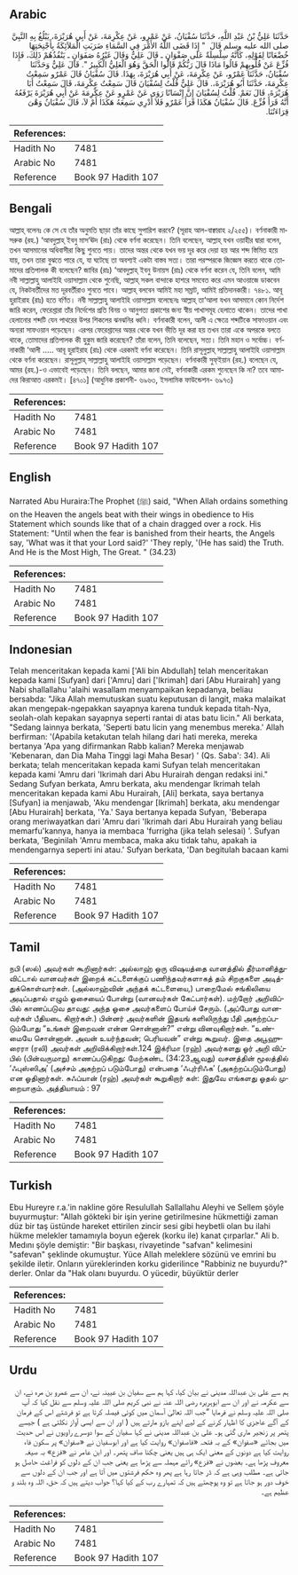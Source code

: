 ## Arabic


<div dir="rtl" lang="ar" style={{fontSize:'larger',backgroundColor:'#f8f9fa',padding:20}}>
حَدَّثَنَا عَلِيُّ بْنُ عَبْدِ اللَّهِ، حَدَّثَنَا سُفْيَانُ، عَنْ عَمْرٍو، عَنْ عِكْرِمَةَ، عَنْ أَبِي هُرَيْرَةَ، يَبْلُغُ بِهِ النَّبِيَّ صلى الله عليه وسلم قَالَ ‏ "‏ إِذَا قَضَى اللَّهُ الأَمْرَ فِي السَّمَاءِ ضَرَبَتِ الْمَلاَئِكَةُ بِأَجْنِحَتِهَا خُضْعَانًا لِقَوْلِهِ، كَأَنَّهُ سِلْسِلَةٌ عَلَى صَفْوَانٍ ـ قَالَ عَلِيٌّ وَقَالَ غَيْرُهُ صَفَوَانٍ ـ يَنْفُذُهُمْ ذَلِكَ، فَإِذَا فُزِّعَ عَنْ قُلُوبِهِمْ قَالُوا مَاذَا قَالَ رَبُّكُمْ قَالُوا الْحَقَّ وَهُوَ الْعَلِيُّ الْكَبِيرُ ‏"‏‏.‏ قَالَ عَلِيٌّ وَحَدَّثَنَا سُفْيَانُ، حَدَّثَنَا عَمْرٌو، عَنْ عِكْرِمَةَ، عَنْ أَبِي هُرَيْرَةَ، بِهَذَا‏.‏ قَالَ سُفْيَانُ قَالَ عَمْرٌو سَمِعْتُ عِكْرِمَةَ، حَدَّثَنَا أَبُو هُرَيْرَةَ،‏.‏ قَالَ عَلِيٌّ قُلْتُ لِسُفْيَانَ قَالَ سَمِعْتُ عِكْرِمَةَ، قَالَ سَمِعْتُ أَبَا هُرَيْرَةَ، قَالَ نَعَمْ‏.‏ قُلْتُ لِسُفْيَانَ إِنَّ إِنْسَانًا رَوَى عَنْ عَمْرٍو عَنْ عِكْرِمَةَ عَنْ أَبِي هُرَيْرَةَ يَرْفَعُهُ أَنَّهُ قَرَأَ فُزِّعَ‏.‏ قَالَ سُفْيَانُ هَكَذَا قَرَأَ عَمْرٌو فَلاَ أَدْرِي سَمِعَهُ هَكَذَا أَمْ لاَ، قَالَ سُفْيَانُ وَهْىَ قِرَاءَتُنَا‏.‏
</div>
<div style={{backgroundColor:'#f8f9fa',padding:20, marginBottom: 10}}><table> <thead> <tr> <th>References:</th> <th></th> </tr> </thead> <tbody><tr><td>Hadith No</td><td>7481</td></tr><tr><td>Arabic No</td><td>7481</td></tr><tr><td>Reference</td><td>Book 97 Hadith 107</td></tr></tbody></table></div>

## Bengali


<div dir="ltr" lang="bn" style={{fontSize:'larger',backgroundColor:'#f8f9fa',padding:20}}>
আল্লাহ্ বলেনঃ কে সে যে তাঁর অনুমতি ছাড়া তাঁর কাছে সুপারিশ করবে? (সূরাহ আল-বাক্বারাহ ২/২৫৫)। বর্ণনাকারী মাসরুক (রহ.) ‘আবদুল্লাহ্ ইবনু মাস‘ঊদ (রাঃ) থেকে বর্ণনা করেছেন। তিনি বলেছেন, আল্লাহ্ যখন ওয়াহীর দ্বারা বলেন, তখন আসমানের অধিবাসীরা কিছু শুনতে পায়। তাদের অন্তর থেকে যখন ভয় দূর করে দেয়া হয় আর শব্দ স্তিমিত হয়ে যায়, তখন তারা বুঝতে পারে যে, যা ঘটেছে তা অবশ্যই একটা বাস্তব সত্য। তারা পরস্পরকে জিজ্ঞেস করতে থাকে তোমাদের প্রতিপালক কী বলেছেন? জাবির (রাঃ) ‘আবদুল্লাহ্ ইবনু উনায়স (রাঃ) থেকে বর্ণনা করেন যে, তিনি বলেন, আমি নবী সাল্লাল্লাহু আলাইহি ওয়াসাল্লাম থেকে শুনেছি, আল্লাহ্ সকল বান্দাকে হাশরে সমবেত করে এমন আওয়াজে ডাকবেন যে, নিকটবর্তীদের মত দূরবর্তীরাও শুনতে পাবে। আল্লাহ্ বলবেন আমিই মহা সম্রাট, আমিই প্রতিদানকারী। ৭৪৮১. আবূ হুরাইরাহ (রাঃ) হতে বর্ণিত। নবী সাল্লাল্লাহু আলাইহি ওয়াসাল্লাম বলেছেনঃ আল্লাহ্ তা‘আলা যখন আসমানে কোন নির্দেশ জারি করেন, ফেরেশ্তারা তাঁর নির্দেশের প্রতি বিনয় ও আনুগত্য প্রকাশের জন্য স্বীয় পাখাসমূহ হেলাতে থাকেন। তাদের পাখা হেলানোর শব্দটি যেন পাথরের উপর শিকলের ঝনঝনির ধ্বনি। বর্ণনাকারী বলেন, আলী এ ক্ষেত্রে শব্দটিকে সাফাওয়ান এবং অন্যরা সাফওয়ান পড়েছেন। এরপর ফেরেশ্তাদের অন্তর থেকে যখন ভীতি দূর করা হয় তখন তারা একে অপরকে বলতে থাকে, তোমাদের প্রতিপালক কী হুকুম জারি করেছেন? তাঁরা বলেন, তিনি বলেছেন, সত্য। তিনি মহান ও সর্বোচ্চ। বর্ণনাকারী ‘আলী ..... আবূ হুরাইরাহ (রাঃ) থেকে এরকমই বর্ণনা করেছেন। তিনি রাসূলুল্লাহ্ সাল্লাল্লাহু আলাইহি ওয়াসাল্লাম থেকে বর্ণনা করেছেন। রাসূলুল্লাহ্ সাল্লাল্লাহু আলাইহি ওয়াসাল্লাম পড়েছেন। বর্ণনাকারী সুফ্ইয়ান (রহ.) বলেছেন যে, আমর (রহ.)-ও এভাবেই পড়েছেন। তিনি বলছেন, আমার জানা নেই, বর্ণনাকারী এরকম শুনেছেন কি না? তবে আমাদের কিরাআত এরকমই। [৪৭০১] (আধুনিক প্রকাশনী- ৬৯৬৩, ইসলামিক ফাউন্ডেশন- ৬৯৭৩)
</div>
<div style={{backgroundColor:'#f8f9fa',padding:20, marginBottom: 10}}><table> <thead> <tr> <th>References:</th> <th></th> </tr> </thead> <tbody><tr><td>Hadith No</td><td>7481</td></tr><tr><td>Arabic No</td><td>7481</td></tr><tr><td>Reference</td><td>Book 97 Hadith 107</td></tr></tbody></table></div>

## English


<div dir="ltr" lang="en" style={{fontSize:'larger',backgroundColor:'#f8f9fa',padding:20}}>
Narrated Abu Huraira:The Prophet (ﷺ) said, "When Allah ordains something on the Heaven the angels beat with their wings in obedience to His Statement which sounds like that of a chain dragged over a rock. His Statement: "Until when the fear is banished from their hearts, the Angels say, 'What was it that your Lord said?' 'They reply, '(He has said) the Truth. And He is the Most High, The Great. " (34.23)
</div>
<div style={{backgroundColor:'#f8f9fa',padding:20, marginBottom: 10}}><table> <thead> <tr> <th>References:</th> <th></th> </tr> </thead> <tbody><tr><td>Hadith No</td><td>7481</td></tr><tr><td>Arabic No</td><td>7481</td></tr><tr><td>Reference</td><td>Book 97 Hadith 107</td></tr></tbody></table></div>

## Indonesian


<div dir="ltr" lang="id" style={{fontSize:'larger',backgroundColor:'#f8f9fa',padding:20}}>
Telah menceritakan kepada kami ['Ali bin Abdullah] telah menceritakan kepada kami [Sufyan] dari ['Amru] dari ['Ikrimah] dari [Abu Hurairah] yang Nabi shallallahu 'alaihi wasallam menyampaikan kepadanya, beliau bersabda: "Jika Allah memutuskan suatu keputusan di langit, maka malaikat akan mengepak-ngepakkan sayapnya karena tunduk kepada titah-Nya, seolah-olah kepakan sayapnya seperti rantai di atas batu licin." Ali berkata, "Sedang lainnya berkata, 'Seperti batu licin yang menembus mereka.' Allah berfirman: '(Apabila ketakutan telah hilang dari hati mereka, mereka bertanya 'Apa yang difirmankan Rabb kalian? Mereka menjawab 'Kebenaran, dan Dia Maha Tinggi lagi Maha Besar) ' (Qs. Saba': 34). Ali berkata; telah menceritakan kepada kami Sufyan telah menceritakan kepada kami 'Amru dari 'Ikrimah dari Abu Hurairah dengan redaksi ini." Sedang Sufyan berkata, Amru berkata, aku mendengar Ikrimah telah menceritakan kepada kami Abu Hurairah, [Ali] berkata, saya bertanya [Sufyan] ia menjawab, 'Aku mendengar [Ikrimah] berkata, aku mendengar [Abu Hurairah] berkata, 'Ya.' Saya bertanya kepada Sufyan, 'Beberapa orang meriwayatkan dari 'Amru dari 'Ikrimah dari Abu Hurairah yang beliau memarfu'kannya, hanya ia membaca 'furrigha (jika telah selesai) '. Sufyan berkata, 'Beginilah 'Amru membaca, maka aku tidak tahu, apakah ia mendengarnya seperti ini atau.' Sufyan berkata, 'Dan begitulah bacaan kami
</div>
<div style={{backgroundColor:'#f8f9fa',padding:20, marginBottom: 10}}><table> <thead> <tr> <th>References:</th> <th></th> </tr> </thead> <tbody><tr><td>Hadith No</td><td>7481</td></tr><tr><td>Arabic No</td><td>7481</td></tr><tr><td>Reference</td><td>Book 97 Hadith 107</td></tr></tbody></table></div>

## Tamil


<div dir="ltr" lang="ta" style={{fontSize:'larger',backgroundColor:'#f8f9fa',padding:20}}>
நபி (ஸல்) அவர்கள் கூறினார்கள்: அல்லாஹ் ஒரு விஷயத்தை வானத்தில் தீர்மானித்துவிட்டால் வானவர்கள் இறைக் கட்டளைக்குப் பணிந்தவர்களாகத் தம் சிறகுகளை அடித்துக்கொள்வார்கள். (அல்லாஹ்வின் அந்தக் கட்டளையை,) பாறைமேல் சங்கிலியை அடிப்பதால் எழும் ஓசையைப் போன்று (வானவர்கள் கேட்பார்கள்). மற்றோர் அறிவிப்பில் காணப்படுவ தாவது: அந்த ஓசை அவர்களைப் போய்ச் சேரும். (அப்போது வானவர்கள் பீதியடை கிறார்கள்.) பின்னர் அவர்களின் இதயங் களிலிருந்து பீதி அகற்றப்படும்போது “உங்கள் இறைவன் என்ன சொன்னான்?” என்று வினவுகிறார்கள். “உண்மையே சொன்னான். அவன் உயர்ந்தவன்; பெரியவன்” என்று கூறுவர். இதை அபூஹுரைரா (ரலி) அவர்கள் அறிவிக்கிறார்கள்.124 இக்ரிமா (ரஹ்) அவர்களது ஓர் அறி விப்பில் (பின்வருமாறு) காணப்படுகிறது: மேற்கண்ட (34:23ஆவது) வசனத்தின் மூலத்தில் ‘ஃபுஸ்ஸிஅ’ (அச்சம் அகற்றப் படும்போது) என்பதை ‘ஃபுர்ரிஃக’ (அகற்றப்படும்போது) என ஓதினார்கள். சுஃப்யான் (ரஹ்) அவர்கள் கூறுகிறார் கள்: இதுவே எங்களது ஓதல் முறையாகும். அத்தியாயம் : 97
</div>
<div style={{backgroundColor:'#f8f9fa',padding:20, marginBottom: 10}}><table> <thead> <tr> <th>References:</th> <th></th> </tr> </thead> <tbody><tr><td>Hadith No</td><td>7481</td></tr><tr><td>Arabic No</td><td>7481</td></tr><tr><td>Reference</td><td>Book 97 Hadith 107</td></tr></tbody></table></div>

## Turkish


<div dir="ltr" lang="tr" style={{fontSize:'larger',backgroundColor:'#f8f9fa',padding:20}}>
Ebu Hureyre r.a.'in nakline göre Resulullah Sallallahu Aleyhi ve Sellem şöyle buyurmuştur: "Allah gökteki bir işin yerine getirilmesine hükmettiği zaman düz bir taş üstünde hareket ettirilen zincir sesi gibi heybetli olan bu ilahi hükme melekler tamamıyla boyun eğerek (korku ile) kanat çırparlar." Ali b. Medını şöyle demiştir: "Bir başkası, rivayetinde "safvan" kelimesini "safevan" şeklinde okumuştur. Yüce Allah meleklere sözünü ve emrini bu şekilde iletir. Onların yüreklerinden korku giderilince "Rabbiniz ne buyurdu?" derler. Onlar da "Hak olanı buyurdu. O yücedir, büyüktür derler
</div>
<div style={{backgroundColor:'#f8f9fa',padding:20, marginBottom: 10}}><table> <thead> <tr> <th>References:</th> <th></th> </tr> </thead> <tbody><tr><td>Hadith No</td><td>7481</td></tr><tr><td>Arabic No</td><td>7481</td></tr><tr><td>Reference</td><td>Book 97 Hadith 107</td></tr></tbody></table></div>

## Urdu


<div dir="rtl" lang="ur" style={{fontSize:'larger',backgroundColor:'#f8f9fa',padding:20}}>
ہم سے علی بن عبداللہ مدینی نے بیان کیا، کہا ہم سے سفیان بن عیینہ نے، ان سے عمرو بن مرہ نے، ان سے عکرمہ نے اور ان سے ابوہریرہ رضی اللہ عنہ نے نبی کریم صلی اللہ علیہ وسلم سے نقل کیا کہ آپ صلی اللہ علیہ وسلم نے فرمایا ”جب اللہ تعالیٰ آسمان میں کوئی فیصلہ کرتا ہے تو فرشتے اس کے فرمان کے آگے عاجزی کا اظہار کرنے کے لیے اپنے بازو مارتے ہیں ( اور ان سے ایسی آواز نکلتی ہے ) جیسے پتھر پر زنجیر ماری گئی ہو۔ علی بن عبداللہ مدینی نے کہا سفیان کے سوا دوسرے راویوں نے اس حدیث میں بجائے «صفوان» کے بہ فتحہ «فاصفوان» روایت کیا ہے اور ابوسفیان نے «صفوان» پر سکون فاء روایت کیا ہے دونوں کے معنی ایک ہی ہیں یعنی چکنا صاف پتھر۔ اور ابن عامر نے «فزع» بہ صیغہ معروف پڑھا ہے۔ بعضوں نے «فزع» رائے مہملہ سے پڑھا ہے یعنی جب ان کے دلوں کو فراغت حاصل ہو جاتی ہے۔ مطلب وہی ہے کہ ڈر جاتا رہا ہے پھر وہ حکم فرشتوں میں آتا ہے اور جب ان کے دلوں سے خوف دور ہو جاتا ہے تو وہ پوچھتے ہیں کہ تمہارے رب کے کیا کہا؟ جواب دیتے ہیں کہ حق، اللہ وہ بلند و عظیم ہے۔
</div>
<div style={{backgroundColor:'#f8f9fa',padding:20, marginBottom: 10}}><table> <thead> <tr> <th>References:</th> <th></th> </tr> </thead> <tbody><tr><td>Hadith No</td><td>7481</td></tr><tr><td>Arabic No</td><td>7481</td></tr><tr><td>Reference</td><td>Book 97 Hadith 107</td></tr></tbody></table></div>